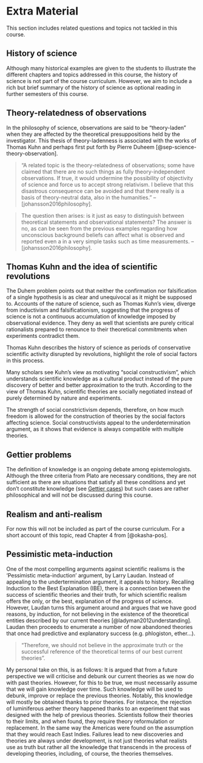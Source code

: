 # Extra Material {#wont-fix}

This section includes related questions and topics not tackled in this course.

## History of science

Although many historical examples are given to the students to illustrate the different chapters and topics addressed in this course, the history of science is not part of the course curriculum. However, we aim to include a rich but brief summary of the history of science as optional reading in further semesters of this course.

## Theory-relatedness of observations

In the philosophy of science, observations are said to be "theory-laden" when they are affected by the theoretical presuppositions held by the investigator. This thesis of theory-ladenness is associated with the works of Thomas Kuhn and perhaps first put forth by Pierre Duheem [@sep-science-theory-observation].

> "A related topic is the theory-relatedness of observations; some have claimed that there are no such things as fully theory-independent observations. If true, it would undermine the possibility of objectivity of science and force us to accept strong relativism. I believe that this disastrous consequence can be avoided and that there really is a basis of theory-neutral data, also in the humanities." -- [johansson2016philosophy].

> The question then arises: is it just as easy to distinguish between theoretical statements and observational statements? The answer is no, as can be seen from the previous examples regarding how unconscious background beliefs can affect what is observed and reported even a in a very simple tasks such as time measurements. -- [johansson2016philosophy].

## Thomas Kuhn and the idea of scientific revolutions

The Duhem problem points out that neither the confirmation nor falsification of a single hypothesis is as clear and unequivocal as it might be supposed to.
Accounts of the nature of science, such as Thomas Kuhn's view, diverge from inductivism and falsificationism, suggesting that the progress of science is not a continuous accumulation of knowledge imposed by observational evidence. They deny as well that scientists are purely critical rationalists prepared to renounce to their theoretical commitments when experiments contradict them.

Thomas Kuhn describes the history of science as periods of conservative scientific activity disrupted by revolutions, highlight the role of social factors in this process. 

Many scholars see Kuhn’s view as motivating "social constructivism", which understands scientific knowledge as a cultural product instead of the pure discovery of better and better approximation to the truth. According to the view of Thomas Kuhn, scientific theories are socially negotiated instead of purely determined by nature and experiments. 

The strength of social constrictivism depends, therefore, on how much freedom is allowed for the construction of theories by the social factors affecting science. Social constructivists appeal to the underdetermination argument, as it shows that evidence is always compatible with multiple theories.


## Gettier problems

The definition of knowledge is an ongoing debate among epistemologists. Although the three criteria from Plato are necessary conditions, they are not sufficient as there are situations that satisfy all these conditions and yet don't constitute knowledge (see [Gettier cases](https://en.wikipedia.org/wiki/Gettier_case)) but such cases are rather philosophical and will not be discussed during this course.


## Realism and anti-realism {#realism}

For now this will not be included as part of the course curriculum. For a short account of this topic, read Chapter 4 from [@okasha-pos]. <!-- However, I include few sentences that might be useful regarding content already covered in the course -->


## Pessimistic meta-induction

One of the most compelling arguments against scientific realisms is the 'Pessimistic meta-induction' argument, by Larry Laudan. Instead of appealing to the undertermination argument, it appeals to history. Recalling Induction to the Best Explanation (IBE), there is a connection between the success of scientific theories and their truth, for which scientific realism offers the only, or the best, explanation of the progress of science. However, Laudan turns this argument around and argues that we have good reasons, by induction, for not believing in the existence of the theoretical entities described by our current theories [@ladyman2012understanding]. Laudan then proceeds to enumerate a number of now abandoned theories that once had predictive and explanatory success (e.g. phlogiston, ether...).

> "Therefore, we should not believe in the approximate truth or the successful reference of the theoretical terms of our best current theories". 

My personal take on this, is as follows: It is argued that from a future perspective we will criticise and debunk our current theories as we now do with past theories. However, for this to be true, we must necessarily assume that we will gain knowledge over time. Such knowledge will be used to debunk, improve or replace the previous theories. Notably, this knowledge will mostly be obtained thanks to prior theories. For instance, the rejection of luminiferous aether theory happened thanks to an experiment that was designed with the help of previous theories. Scientists follow their theories to their limits, and when found, they require theory reformulation or replacement. In the same way the Americas were found on the assumption that they would reach East Indies. Failures lead to new discoveries and theories are always under development, is not just theories what realists use as truth but rather all the knowledge that transcends in the process of developing theories, including, of course, the theories themselves.

